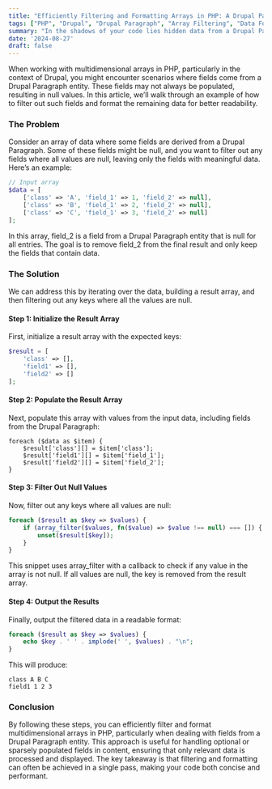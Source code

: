 ```yaml
---
title: "Efficiently Filtering and Formatting Arrays in PHP: A Drupal Paragraph Use Case"
tags: ["PHP", "Drupal", "Drupal Paragraph", "Array Filtering", "Data Formatting", "Backend Development", "Web Development", "software engineering"]
summary: "In the shadows of your code lies hidden data from a Drupal Paragraph, some fields whispering with purpose, others echoing with the void of null. This guide reveals the secrets to unmasking only the essential elements, filtering out the emptiness with a single, efficient pass. As you journey through each line, the unnecessary fades, leaving behind only what truly matters, waiting to be uncovered and displayed in the light of your output."
date: '2024-08-27'
draft: false
---
```


When working with multidimensional arrays in PHP, particularly in the context of Drupal, you might encounter scenarios where fields come from a Drupal Paragraph entity. These fields may not always be populated, resulting in null values. In this article, we’ll walk through an example of how to filter out such fields and format the remaining data for better readability.

### The Problem

Consider an array of data where some fields are derived from a Drupal Paragraph. Some of these fields might be null, and you want to filter out any fields where all values are null, leaving only the fields with meaningful data. Here’s an example:
```php
// Input array
$data = [
    ['class' => 'A', 'field_1' => 1, 'field_2' => null],
    ['class' => 'B', 'field_1' => 2, 'field_2' => null],
    ['class' => 'C', 'field_1' => 3, 'field_2' => null]
];
```
In this array, field_2 is a field from a Drupal Paragraph entity that is null for all entries. The goal is to remove field_2 from the final result and only keep the fields that contain data.

### The Solution
We can address this by iterating over the data, building a result array, and then filtering out any keys where all the values are null.

#### Step 1: Initialize the Result Array
First, initialize a result array with the expected keys:
```php
$result = [
    'class' => [],
    'field1' => [],
    'field2' => []
];
```
#### Step 2: Populate the Result Array
Next, populate this array with values from the input data, including fields from the Drupal Paragraph:
```
foreach ($data as $item) {
    $result['class'][] = $item['class'];
    $result['field1'][] = $item['field_1'];
    $result['field2'][] = $item['field_2'];
}
```
#### Step 3: Filter Out Null Values
Now, filter out any keys where all values are null:
```php
foreach ($result as $key => $values) {
    if (array_filter($values, fn($value) => $value !== null) === []) {
        unset($result[$key]);
    }
}
```
This snippet uses array_filter with a callback to check if any value in the array is not null. If all values are null, the key is removed from the result array.

#### Step 4: Output the Results

Finally, output the filtered data in a readable format:

```php
foreach ($result as $key => $values) {
    echo $key . ' ' . implode(' ', $values) . "\n";
}
```

This will produce:
```
class A B C
field1 1 2 3
```

### Conclusion
By following these steps, you can efficiently filter and format multidimensional arrays in PHP, particularly when dealing with fields from a Drupal Paragraph entity. This approach is useful for handling optional or sparsely populated fields in content, ensuring that only relevant data is processed and displayed. The key takeaway is that filtering and formatting can often be achieved in a single pass, making your code both concise and performant.
